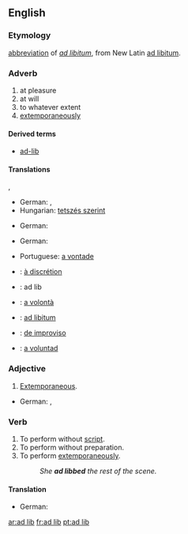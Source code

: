 == English==

===Etymology===
[[abbreviation]] of ''[[ad libitum]]'', from New Latin [[ad libitum]].

===Adverb===
{{en-adv|pos=[[ad]] [[lib]]}}
# at pleasure
# at will
# to whatever extent
# [[extemporaneously]]

====Derived terms====
*[[ad-lib]]
====Translations====
{{trans-top|at pleasure}}, {{t+|de|nach}} {{t+|de|Herzenslust|m}}
* German: {{t+|de|beliebig}}, 
*Hungarian: [[tetszés szerint]]
{{trans-mid}}
{{trans-bottom}}

{{trans-top|at will}}
* German: {{t+|de|beliebig}}
{{trans-mid}}
{{trans-bottom}}

{{trans-top|to whatever extent}}
{{trans-mid}}
{{trans-bottom}}

{{trans-top|extemporaneously}}
* German: {{t+|de|improvisiert}}
{{trans-mid}}
*Portuguese: [[a vontade]]
{{trans-bottom}}

{{checktrans-top}}
*{{ttbc|French}}: [[à discrétion]] 
*{{ttbc|Interlingua}}: ad lib
*{{ttbc|Italian}}: [[a volontà]]
{{checktrans-mid}}
*{{ttbc|Latin}}: [[ad libitum]]
*{{ttbc|Portuguese}}: [[de improviso]] 
*{{ttbc|Spanish}}: [[a voluntad]]
{{checktrans-bottom}}

===Adjective===
{{en-adj}}
# [[extemporaneous|Extemporaneous]].

{{trans-top}}
* German: {{t+|de|improvisiert}}, {{t+|de|unvorbereitet}}
{{trans-mid}}
{{trans-bottom}}

===Verb===

{{en-verb|ad lib|b|ing}}
# To perform without [[script]].
# To perform without preparation.
# To perform [[extemporaneously]].
#: ''She '''ad libbed''' the rest of the scene.''

====Translation====

{{trans-top}}
* German: {{t+|de|improvisieren}}
{{trans-mid}}
{{trans-bottom}}

[[ar:ad lib]]
[[fr:ad lib]]
[[pt:ad lib]]